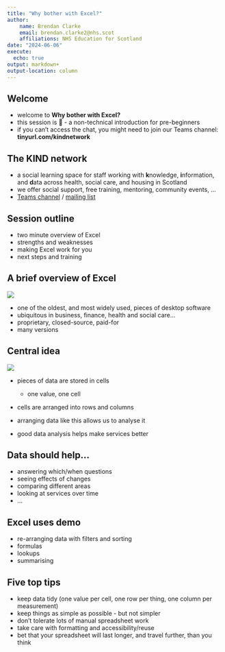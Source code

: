 ---
title: "Why bother with Excel?"
author:
    name: Brendan Clarke
    email: brendan.clarke2@nhs.scot
    affiliations: NHS Education for Scotland
date: "2024-06-06"
execute: 
  echo: true
output: markdown+
output-location: column
---

## Welcome

- welcome to **Why bother with Excel?**
-   this session is 🥬 - a non-technical introduction for pre-beginners
-   if you can't access the chat, you might need to join our Teams channel: **tinyurl.com/kindnetwork**

## The KIND network

-   a social learning space for staff working with **k**nowledge, **i**nformation, and **d**ata across health, social care, and housing in Scotland
-   we offer social support, free training, mentoring, community events, ...
-   [Teams channel](https://teams.microsoft.com/l/team/19%3AQZ7-PbFVcziG2piHLt1_ifey3I2cwFL0yBuTSS8vVao1%40thread.tacv2/conversations?groupId=106d08f3-9026-40e2-b3c7-87cd87304d58&tenantId=10efe0bd-a030-4bca-809c-b5e6745e499a) / [mailing list](https://forms.office.com/pages/responsepage.aspx?id=veDvEDCgykuAnLXmdF5JmpopIZB9ynRJnrPUHVFccipURjM2NkZJUkhGOFlQRjQxRFhVUTgwT0UwVyQlQCN0PWcu)

## Session outline

-   two minute overview of Excel
-   strengths and weaknesses
-   making Excel work for you
-   next steps and training

## A brief overview of Excel

![](images/clipboard-965547330.png)

-   one of the oldest, and most widely used, pieces of desktop software
-   ubiquitous in business, finance, health and social care...
-   proprietary, closed-source, paid-for
-   many versions

## Central idea

![](images/clipboard-1879510795.png)</br>

+ pieces of data are stored in cells
    -   one value, one cell
- cells are arranged into rows and columns

+ arranging data like this allows us to analyse it
+ good data analysis helps make services better

## Data should help...
+ answering which/when questions
+ seeing effects of changes
+ comparing different areas
+ looking at services over time
+ ...

## Excel uses demo

+ re-arranging data with filters and sorting
+ formulas
+ lookups
+ summarising

## Five top tips

+ keep data tidy (one value per cell, one row per thing, one column per measurement)
+ keep things as simple as possible - but not simpler
+ don't tolerate lots of manual spreadsheet work
+ take care with formatting and accessibility/reuse
+ bet that your spreadsheet will last longer, and travel further, than you think
